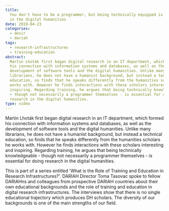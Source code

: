 ```yaml
---
title:
  You don't have to be a programmer, but being technically equipped is important
  in the digital humanities
date: 2019-04-23
categories:
  - desir
  - dariah
tags:
  - research-infrastructures
  - training-education
abstract:
  Martin Lhoták first began digital research in an IT department, which formed
  his connection with information systems and databases, as well as the
  development of software tools and the digital humanities. Unlike many
  librarians, he does not have a humanist background, but instead a technical
  education, so finds that he speaks differently from the humanities scholars he
  works with. However he finds interactions with these scholars interesting and
  inspiring. Regarding training, he argues that being technically knowledgeable
  - though not necessarily a programmer themselves - is essential for doing
  research in the digital humanities.
type: video
---
```


Martin Lhoták first began digital research in an IT department, which formed his
connection with information systems and databases, as well as the development of
software tools and the digital humanities. Unlike many librarians, he does not
have a humanist background, but instead a technical education, so finds that he
speaks differently from the humanities scholars he works with. However he finds
interactions with these scholars interesting and inspiring. Regarding training,
he argues that being technically knowledgeable - though not necessarily a
programmer themselves - is essential for doing research in the digital
humanities.

This is part of a series entitled 'What is the Role of Training and Education in
Research Infrastructures?'. DARIAH Director Toma Tasovac spoke to fellow
DARIAHns and colleagues from prospective DARIAH countries about their own
educational backgrounds and the role of training and education in digital
research infrastructures. The interviews show that there is no single
educational trajectory which produces DH scholars. The diversity of our
backgrounds is one of the main strengths of our field.

<VideoCard
  title="You don't have to be a programmer, but being technically equipped is important in the digital humanities"
  id="UPGetssiNL0"
  image="images/lhotak-training.jpg"
/>
